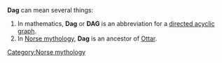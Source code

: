'''Dag''' can mean several things:

# In mathematics, '''Dag''' or '''DAG''' is an abbreviation for a [[directed acyclic graph]].
# In [[Norse mythology]], '''Dag''' is an ancestor of [[Ottar]].


{{disambig}}

[[Category:Norse mythology]]